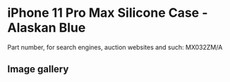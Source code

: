 
# iPhone 11 Pro Max Silicone Case - Alaskan Blue

Part number, for search engines, auction websites and such: MX032ZM/A

## Image gallery

<div style={{ width: '100%', maxWidth: '768px' }}>
<GalleryComponent
    images={[
      {
        original: "/everysource/MX032.webp",
        thumbnail: "/everypreview/MX032.webp",
      },
      {
        original: "/everysource/MX032_AV1.webp",
        thumbnail: "/everypreview/MX032_AV1.webp",
      },
      {
        original: "/everysource/MX032_AV2.webp",
        thumbnail: "/everypreview/MX032_AV2.webp",
      },
      {
        original: "/everysource/MX032_AV3.webp",
        thumbnail: "/everypreview/MX032_AV3.webp",
      },
      {
        original: "/everysource/MX032_AV4.webp",
        thumbnail: "/everypreview/MX032_AV4.webp",
      },
      {
        original: "/everysource/MX032_AV5.webp",
        thumbnail: "/everypreview/MX032_AV5.webp",
      }
    ]}
  />
</div>